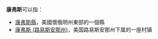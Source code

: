 '''康弗斯'''可以指：

*[[康弗斯縣|康弗斯縣]]，美國懷俄明州東部的一個縣
*[[康弗斯_(路易斯安那州)|康弗斯 (路易斯安那州)]]，美国路易斯安那州下属的一座村镇

{{Disambig|Cat=三字消歧义}}